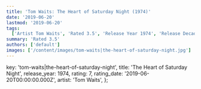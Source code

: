 ```yaml
---
title: 'Tom Waits: The Heart of Saturday Night (1974)'
date: '2019-06-20'
lastmod: '2019-06-20'
tags:
  ['Artist Tom Waits', 'Rated 3.5', 'Release Year 1974', 'Release Decade 1970']
summary: 'Rated 3.5'
authors: ['default']
images: ['/content/images/tom-waits|the-heart-of-saturday-night.jpg']
---
```


  key: 'tom-waits|the-heart-of-saturday-night',
  title: 'The Heart of Saturday Night',
  release_year: 1974,
  rating: 7,
  rating_date: '2019-06-20T00:00:00.000Z',
  artist: 'Tom Waits',
};

<MusicRating data={data} />
